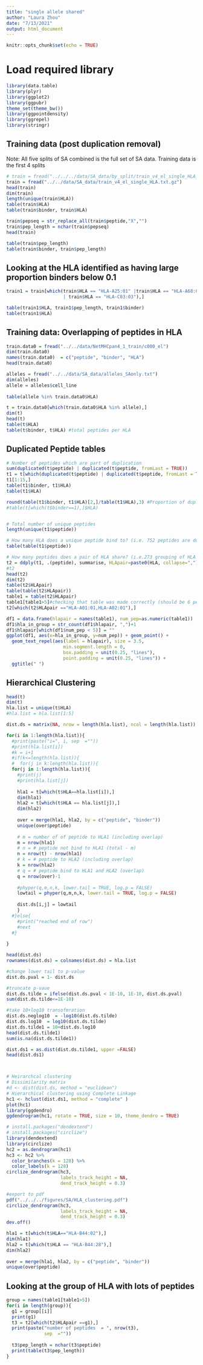 ```yaml
---
title: "single allele shared"
author: "Laura Zhou"
date: "7/13/2021"
output: html_document
---
```


```r
knitr::opts_chunk$set(echo = TRUE)
```
# Load required library
  
```r
library(data.table)
library(plyr)
library(ggplot2)
library(ggpubr)
theme_set(theme_bw())
library(ggpointdensity)
library(ggrepel)
library(stringr)
```

## Training data (post duplication removal)

Note: All five splits of SA combined is the full set of SA data. Training data is the first 4 splits


```r
# train = fread("../../../data/SA_data/by_split/train_v4_el_single_HLA_0.txt.gz")
train = fread("../../data/SA_data/train_v4_el_single_HLA.txt.gz")
head(train)
dim(train)
length(unique(train$HLA))
table(train$HLA)
table(train$binder, train$HLA)

train$pepseq = str_replace_all(train$peptide,"X","")
train$pep_length = nchar(train$pepseq)
head(train)

table(train$pep_length)
table(train$binder, train$pep_length)
```

## Looking at the HLA identified as having large proportion binders below 0.1

```r
train1 = train[which(train$HLA == "HLA-A25:01" |train$HLA == "HLA-A68:01"
                     | train$HLA == "HLA-C03:03"),]

table(train1$HLA, train1$pep_length, train1$binder)
table(train1$HLA)
```

## Training data: Overlapping of peptides in HLA

```r
train.data0 = fread("../../data/NetMHCpan4_1_train/c000_el")
dim(train.data0)
names(train.data0)  = c("peptide", "binder", "HLA")
head(train.data0)

alleles = fread("../../data/SA_data/alleles_SAonly.txt")
dim(alleles)
allele = alleles$cell_line
  
table(allele %in% train.data0$HLA)

t = train.data0[which(train.data0$HLA %in% allele),]
dim(t)
head(t)
table(t$HLA)
table(t$binder, t$HLA) #total peptides per HLA
```

## Duplicated Peptide tables
```r

# Number of peptides which are part of duplication
sum(duplicated(t$peptide) | duplicated(t$peptide, fromLast = TRUE))
t1 = t[which(duplicated(t$peptide) | duplicated(t$peptide, fromLast = TRUE)),]
t1[1:15,]
table(t1$binder, t1$HLA)
table(t1$HLA)

round(table(t1$binder, t1$HLA)[2,]/table(t1$HLA),3) #Proportion of duplicated peptides that are binders
#table(t[which(t$binder==1),]$HLA)


# Total number of unique peptides 
length(unique(t1$peptide))

# How many HLA does a unique peptide bind to? (i.e. 752 peptides are duplicated twice/bind to 2 HLA)
table(table(t1$peptide))

# How many peptides does a pair of HLA share? (i.e.273 grouping of HLA share only 1 peptide)
t2 = ddply(t1, .(peptide), summarise, HLApair=paste0(HLA, collapse=","))
#t2
head(t2)
dim(t2)
table(t2$HLApair)
table(table(t2$HLApair))
table1 = table(t2$HLApair) 
table1[table1>5]#checking that table was made correctly (should be 6 peptides)
t2[which(t2$HLApair =="HLA-A01:01,HLA-A02:01"),] 

df1 = data.frame(hlapair = names(table1), num_pep=as.numeric(table1))
df1$hla_in_group = str_count(df1$hlapair, ",")+1
df1$hlapair[which(df1$num_pep < 5)] = ""
ggplot(df1, aes(x=hla_in_group, y=num_pep)) + geom_point() + 
  geom_text_repel(aes(label = hlapair), size = 3.5, 
                     min.segment.length = 0, 
                     box.padding = unit(0.25, "lines"),
                     point.padding = unit(0.25, "lines")) +
  ggtitle(" ")

```

## Hierarchical Clustering
```r
head(t)
dim(t)
hla.list = unique(t$HLA)
#hla.list = hla.list[1:5]

dist.ds = matrix(NA, nrow = length(hla.list), ncol = length(hla.list))

for(i in 1:length(hla.list)){
  #print(paste("i=", i, sep  =""))
  #print(hla.list[i])
  #k = i+1
  #if(k<=length(hla.list)){
  #  for(j in k:length(hla.list)){
  for(j in 1:length(hla.list)){
    #print(j)
    #print(hla.list[j])
    
    hla1 = t[which(t$HLA==hla.list[i]),]
    dim(hla1)
    hla2 = t[which(t$HLA == hla.list[j]),]
    dim(hla2)
    
    over = merge(hla1, hla2, by = c("peptide", "binder"))
    unique(over$peptide)
    
    # m = number of of peptide to HLA1 (including overlap)
    m = nrow(hla1)
    # n = # peptide not bind to HLA1 (total - m)
    n = nrow(t) - nrow(hla1)
    # k = # peptide to HLA2 (including overlap)
    k = nrow(hla2)
    # q = # peptide bind to HLA1 and HLA2 (overlap)
    q = nrow(over)-1
    
    #phyper(q,m,n,k, lower.tail = TRUE, log.p = FALSE)
    lowtail = phyper(q,m,n,k, lower.tail = TRUE, log.p = FALSE)
    
    dist.ds[i,j] = lowtail
    }
  #}else{
    #print("reached end of row")
    #next 
  #}
  
}

head(dist.ds)
rownames(dist.ds) = colnames(dist.ds) = hla.list

#change lower tail to p-value
dist.ds.pval = 1- dist.ds

#truncate p-vaue 
dist.ds.tilde = ifelse(dist.ds.pval < 1E-10, 1E-10, dist.ds.pval)
sum(dist.ds.tilde<=1E-10)

#take 10+log10 transofmration
dist.ds.neglog10  = -log10(dist.ds.tilde)
dist.ds.log10  = log10(dist.ds.tilde)
dist.ds.tilde1 = 10+dist.ds.log10
head(dist.ds.tilde1)
sum(is.na(dist.ds.tilde1))

dist.ds1 = as.dist(dist.ds.tilde1, upper =FALSE)
head(dist.ds1)



# Heirarchcal clustering
# Dissimilarity matrix
#d <- dist(dist.ds, method = "euclidean")
# Hierarchical clustering using Complete Linkage
hc1 <- hclust(dist.ds1, method = "complete" )
plot(hc1)
library(ggdendro)
ggdendrogram(hc1, rotate = TRUE, size = 10, theme_dendro = TRUE)

# install.packages("dendextend")
# install.packages("circlize")
library(dendextend)
library(circlize)
hc2 = as.dendrogram(hc1)
hc3 <- hc2 %>%
  color_branches(k = 128) %>%
  color_labels(k = 128)
circlize_dendrogram(hc3,
                    labels_track_height = NA,
                    dend_track_height = 0.3)

#export to pdf
pdf("../../../figures/SA/HLA_clustering.pdf")
circlize_dendrogram(hc3,
                    labels_track_height = NA,
                    dend_track_height = 0.3)
dev.off()

hla1 = t[which(t$HLA=="HLA-B44:02"),]
dim(hla1)
hla2 = t[which(t$HLA == "HLA-B44:28"),]
dim(hla2)
    
over = merge(hla1, hla2, by = c("peptide", "binder"))
unique(over$peptide)

```



## Looking at the group of HLA with lots of peptides 
```r
group = names(table1[table1>5])
for(i in length(group)){
  g1 = group[[i]]
  print(g1)
  t3 = t2[which(t2$HLApair ==g1),] 
  print(paste("number of peptides  = ", nrow(t3), 
              sep  =""))
  
  t3$pep_length = nchar(t3$peptide)
  print(table(t3$pep_length))
}

```



